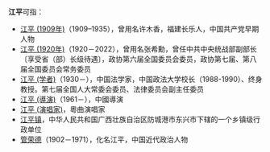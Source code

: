 '''江平'''可指：
* [[江平_(1909年)|江平 (1909年)]]（1909–1935），曾用名许木香，福建长乐人，中国共产党早期人物
* [[江平_(1920年)|江平 (1920年)]]（1920－2022），曾用名张希勳，曾任中共中央统战部副部长〔享受省（部）长级待遇〕，政协第六届全国委员会委员，政协第七届、第八届全国委员会常务委员
* [[江平_(学者)|江平 (学者)]]（1930－），中国法学家，中国政法大学校长（1988-1990）、终身教授。第七届全国人大常委会委员、法律委员会副主任委员
* [[江平_(導演)|江平 (導演)]]（1961－），中國導演
* [[江平_(演唱家)|江平 (演唱家)]]，粵曲演唱家
* [[江平镇|江平镇]]，中华人民共和国广西壮族自治区防城港市东兴市下辖的一个乡镇级行政单位
* [[管荣德|管荣德]]（1902－1971），化名江平，中国近代政治人物
{{Disambiguation|P|Cat=二字江姓人名消歧義}}